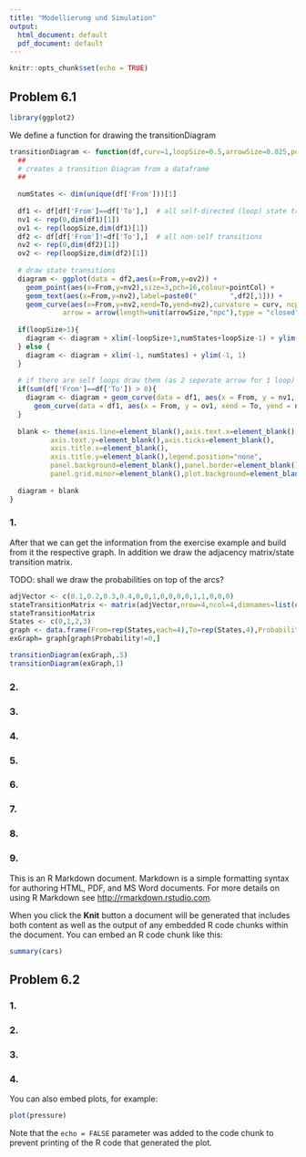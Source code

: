 ```yaml
---
title: "Modellierung und Simulation"
output:
  html_document: default
  pdf_document: default
---
```


```r
knitr::opts_chunk$set(echo = TRUE)
```

## Problem 6.1
```r
library(ggplot2)
```
We define a function for drawing the transitionDiagram
```r
transitionDiagram <- function(df,curv=1,loopSize=0.5,arrowSize=0.025,pointCol='black',transCol='grey',selfCol='grey',selfAngle=90){
  ##
  # creates a transition Diagram from a dataframe
  ##
  
  numStates <- dim(unique(df['From']))[1]
  
  df1 <- df[df['From']==df['To'],]  # all self-directed (loop) state transition
  nv1 <- rep(0,dim(df1)[1])
  ov1 <- rep(loopSize,dim(df1)[1])
  df2 <- df[df['From']!=df['To'],]  # all non-self transitions
  nv2 <- rep(0,dim(df2)[1])
  ov2 <- rep(loopSize,dim(df2)[1])
  
  # draw state transitions
  diagram <- ggplot(data = df2,aes(x=From,y=ov2)) + 
    geom_point(aes(x=From,y=nv2),size=3,pch=16,colour=pointCol) +
    geom_text(aes(x=From,y=nv2),label=paste0("        ",df2[,1])) +
    geom_curve(aes(x=From,y=nv2,xend=To,yend=nv2),curvature = curv, ncp=1000, color=transCol,
             arrow = arrow(length=unit(arrowSize,"npc"),type = "closed"))  # draw transition to next other status
    
  if(loopSize>1){
    diagram <- diagram + xlim(-loopSize+1,numStates+loopSize-1) + ylim(-loopSize,loopSize)
  } else {
    diagram <- diagram + xlim(-1, numStates) + ylim(-1, 1)
  }
    
  # if there are self loops draw them (as 2 seperate arrow for 1 loop)
  if(sum(df['From']==df['To']) > 0){ 
    diagram <- diagram + geom_curve(data = df1, aes(x = From, y = nv1, xend = To, yend = ov1),curvature = curv, ncp=1000, color=selfCol, angle=selfAngle) +  # draw transition from same status
      geom_curve(data = df1, aes(x = From, y = ov1, xend = To, yend = nv1),curvature = curv, ncp=1000, color=selfCol, angle=selfAngle, arrow = arrow(length=unit(arrowSize,"npc"),type = "closed")) # draw transition to same status
  }
  
  blank <- theme(axis.line=element_blank(),axis.text.x=element_blank(),
          axis.text.y=element_blank(),axis.ticks=element_blank(),
          axis.title.x=element_blank(),
          axis.title.y=element_blank(),legend.position="none",
          panel.background=element_blank(),panel.border=element_blank(),panel.grid.major=element_blank(),
          panel.grid.minor=element_blank(),plot.background=element_blank())
  
  diagram + blank
}
```
### 1.
After that we can get the information from the exercise example and build from it the respective graph. In addition we draw the adjacency matrix/state transition matrix.

TODO: shall we draw the probabilities on top of the arcs?
```r
adjVector <- c(0.1,0.2,0.3,0.4,0,0,1,0,0,0,0,1,1,0,0,0)
stateTransitionMatrix <- matrix(adjVector,nrow=4,ncol=4,dimnames=list(c(0,1,2,3),c(0,1,2,3)),byrow=TRUE)
stateTransitionMatrix
States <- c(0,1,2,3)
graph <- data.frame(From=rep(States,each=4),To=rep(States,4),Probability=adjVector)
exGraph= graph[graph$Probability!=0,]

transitionDiagram(exGraph,.5)
transitionDiagram(exGraph,1)
```

### 2.
### 3.
### 4.
### 5.
### 6.
### 7.
### 8.
### 9.
This is an R Markdown document. Markdown is a simple formatting syntax for authoring HTML, PDF, and MS Word documents. For more details on using R Markdown see <http://rmarkdown.rstudio.com>.

When you click the **Knit** button a document will be generated that includes both content as well as the output of any embedded R code chunks within the document. You can embed an R code chunk like this:

```r
summary(cars)
```

## Problem 6.2
### 1.
### 2.
### 3.
### 4.

You can also embed plots, for example:

```r
plot(pressure)
```

Note that the `echo = FALSE` parameter was added to the code chunk to prevent printing of the R code that generated the plot.
